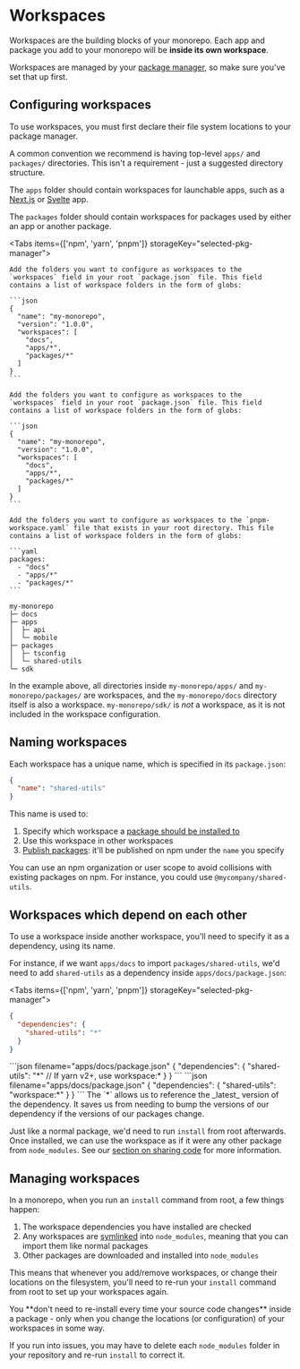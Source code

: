
# Workspaces

Workspaces are the building blocks of your monorepo. Each app and package you add to your monorepo will be **inside its own workspace**.

Workspaces are managed by your [package manager](/repo/docs/handbook/package-installation), so make sure you've set that up first.

## Configuring workspaces

To use workspaces, you must first declare their file system locations to your package manager.

A common convention we recommend is having top-level `apps/` and `packages/` directories. This isn't a requirement - just a suggested directory structure.

The `apps` folder should contain workspaces for launchable apps, such as a [Next.js](https://nextjs.org/) or [Svelte](https://svelte.dev/) app.

The `packages` folder should contain workspaces for packages used by either an app or another package.

<Tabs items={['npm', 'yarn', 'pnpm']} storageKey="selected-pkg-manager">
  <Tab>

    Add the folders you want to configure as workspaces to the `workspaces` field in your root `package.json` file. This field contains a list of workspace folders in the form of globs:

    ```json
    {
      "name": "my-monorepo",
      "version": "1.0.0",
      "workspaces": [
        "docs",
        "apps/*",
        "packages/*"
      ]
    }
    ```

  </Tab>
  <Tab>

    Add the folders you want to configure as workspaces to the `workspaces` field in your root `package.json` file. This field contains a list of workspace folders in the form of globs:

    ```json
    {
      "name": "my-monorepo",
      "version": "1.0.0",
      "workspaces": [
        "docs",
        "apps/*",
        "packages/*"
      ]
    }
    ```

  </Tab>

  <Tab>

    Add the folders you want to configure as workspaces to the `pnpm-workspace.yaml` file that exists in your root directory. This file contains a list of workspace folders in the form of globs:

    ```yaml
    packages:
      - "docs"
      - "apps/*"
      - "packages/*"
    ```

  </Tab>
</Tabs>

```
my-monorepo
├─ docs
├─ apps
│  ├─ api
│  └─ mobile
├─ packages
│  ├─ tsconfig
│  └─ shared-utils
└─ sdk
```

In the example above, all directories inside `my-monorepo/apps/` and `my-monorepo/packages/` are workspaces, and the `my-monorepo/docs` directory itself is also a workspace. `my-monorepo/sdk/` is _not_ a workspace, as it is not included in the workspace configuration.

## Naming workspaces

Each workspace has a unique name, which is specified in its `package.json`:

```json filename="packages/shared-utils/package.json"
{
  "name": "shared-utils"
}
```

This name is used to:

1. Specify which workspace a [package should be installed to](/repo/docs/handbook/package-installation)
1. Use this workspace in other workspaces
1. [Publish packages](/repo/docs/handbook/publishing-packages): it'll be published on npm under the `name` you specify

You can use an npm organization or user scope to avoid collisions with existing packages on npm. For instance, you could use `@mycompany/shared-utils`.

## Workspaces which depend on each other

To use a workspace inside another workspace, you'll need to specify it as a dependency, using its name.

For instance, if we want `apps/docs` to import `packages/shared-utils`, we'd need to add `shared-utils` as a dependency inside `apps/docs/package.json`:

<Tabs items={['npm', 'yarn', 'pnpm']} storageKey="selected-pkg-manager">
  <Tab>

```json filename="apps/docs/package.json"
{
  "dependencies": {
    "shared-utils": "*"
  }
}
```

  </Tab>
  <Tab>
```json filename="apps/docs/package.json"
{
  "dependencies": {
    "shared-utils": "*" // If yarn v2+, use workspace:*
  }
}
```

  </Tab>

  <Tab>
```json filename="apps/docs/package.json"
{
  "dependencies": {
    "shared-utils": "workspace:*"
  }
}
```

  </Tab>
</Tabs>

<Callout type="info">
  The `*` allows us to reference the _latest_ version of the dependency. It
  saves us from needing to bump the versions of our dependency if the versions
  of our packages change.
</Callout>

Just like a normal package, we'd need to run `install` from root afterwards. Once installed, we can use the workspace as if it were any other package from `node_modules`. See our [section on sharing code](/repo/docs/handbook/sharing-code) for more information.

## Managing workspaces

In a monorepo, when you run an `install` command from root, a few things happen:

1. The workspace dependencies you have installed are checked
1. Any workspaces are [symlinked](https://en.wikipedia.org/wiki/Symbolic_link) into `node_modules`, meaning that you can import them like normal packages
1. Other packages are downloaded and installed into `node_modules`

This means that whenever you add/remove workspaces, or change their locations on the filesystem, you'll need to re-run your `install` command from root to set up your workspaces again.

<Callout>
  You **don't need to re-install every time your source code changes** inside a
  package - only when you change the locations (or configuration) of your
  workspaces in some way.
</Callout>

If you run into issues, you may have to delete each `node_modules` folder in your repository and re-run `install` to correct it.
